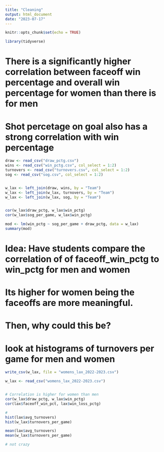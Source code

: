 ```yaml
---
title: "Cleaning"
output: html_document
date: "2023-07-17"
---
```


```r
knitr::opts_chunk$set(echo = TRUE)
```

```r
library(tidyverse)
```


# There is a significantly higher correlation between faceoff win percentage and overall win percentage for women than there is for men

# Shot percetage on goal also has a strong correlation with win percentage 

```r
draw <- read_csv("draw_pctg.csv")
wins <- read_csv("win_pctg.csv", col_select = 1:2)
turnovers <- read_csv("turnovers.csv", col_select = 1:2)
sog <- read_csv("sog.csv", col_select = 1:2)


w_lax <- left_join(draw, wins, by = "Team")
w_lax <- left_join(w_lax, turnovers, by = "Team")
w_lax <- left_join(w_lax, sog, by = "Team")


cor(w_lax$draw_pctg, w_lax$win_pctg)
cor(w_lax$sog_per_game, w_lax$win_pctg)
```

```r
mod <- lm(win_pctg ~ sog_per_game + draw_pctg, data = w_lax)
summary(mod)
```


# Idea: Have students compare the correlation of of faceoff_win_pctg to win_pctg for men and women
# Its higher for women being the faceoffs are more meaningful.

# Then, why could this be?
# look at histograms of turnovers per game for men and women 

```r
write_csv(w_lax, file = "womens_lax_2022-2023.csv")

w_lax <- read_csv("womens_lax_2022-2023.csv")


# Correlation is higher for women than men 
cor(w_lax$draw_pctg, w_lax$win_pctg)
cor(lax$faceoff_win_pct, lax$win_loss_pctg)
```
```r
# 
hist(lax$avg_turnovers)
hist(w_lax$turnovers_per_game)
```
```r
mean(lax$avg_turnovers)
mean(w_lax$turnovers_per_game)

# not crazy
```

